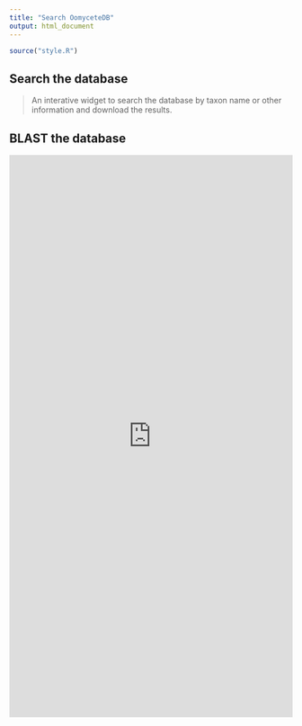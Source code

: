 ```yaml
---
title: "Search OomyceteDB"
output: html_document
---
```


```r
source("style.R")
```


## Search the database

> An interative widget to search the database by taxon name or other information and download the results.

## BLAST the database

<iframe class = "shiny_frame" src="http://127.0.0.1:4019?showcase=0" width="100%" height="1000px" frameBorder="0">
</iframe>


